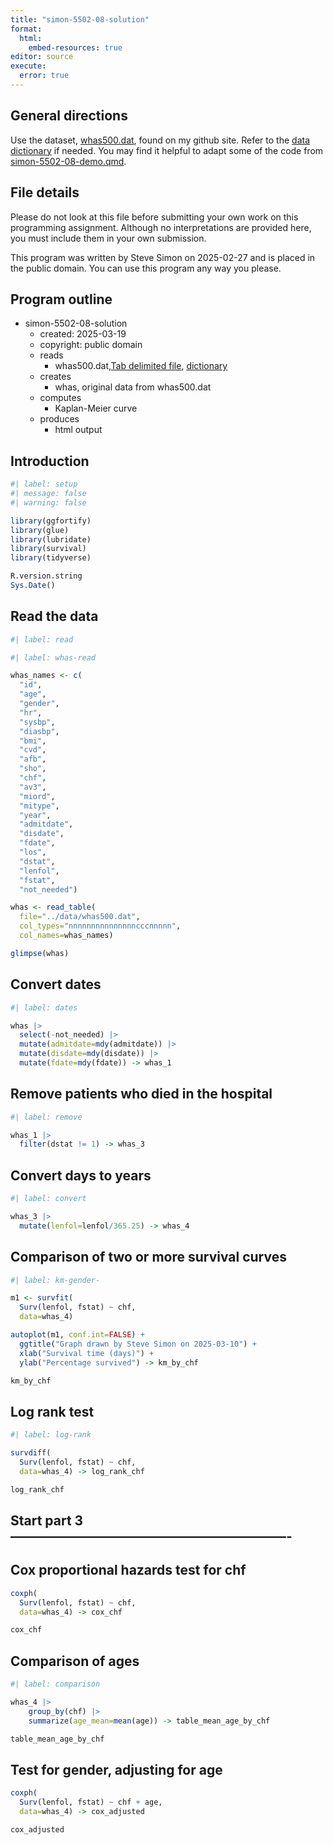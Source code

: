```yaml
---
title: "simon-5502-08-solution"
format: 
  html:
    embed-resources: true
editor: source
execute: 
  error: true
---
```


## General directions

Use the dataset, [whas500.dat][ref-whas], found on my github site. Refer to the [data dictionary][ref-whas-dd] if needed. You may find it helpful to adapt some of the code from [simon-5502-08-demo.qmd][ref-08-demo]. 


[ref-whas]: https://github.com/pmean/data/blob/main/files/whas500.dat
[ref-whas-dd]: https://github.com/pmean/data/blob/main/files/whas500.yaml
[ref-08-demo]: https://github.com/pmean/classes/blob/master/biostats-2/08/src/simon-5502-08-demo.qmd

## File details

Please do not look at this file before submitting your own work on this programming assignment. Although no interpretations are provided here, you must include them in your own submission.

This program was written by Steve Simon on 2025-02-27 and is placed in the public domain. You can use this program any way you please.

## Program outline

-   simon-5502-08-solution
    -   created: 2025-03-19
    -   copyright: public domain
    -   reads
        -   whas500.dat,[Tab delimited file][ref-whas], [dictionary][ref-whas-dd]
    -   creates
        -   whas, original data from whas500.dat
    -   computes
        -   Kaplan-Meier curve
    -   produces
        -   html output


[ref-whas]: https://github.com/pmean/data/blob/main/files/whas500.dat
[ref-whas-dd]: https://github.com/pmean/data/blob/main/files/whas500.yaml

## Introduction

```r
#| label: setup
#| message: false
#| warning: false

library(ggfortify)
library(glue)
library(lubridate)
library(survival)
library(tidyverse)

R.version.string
Sys.Date()
```

## Read the data

```r
#| label: read

#| label: whas-read

whas_names <- c(
  "id",
  "age", 
  "gender",
  "hr",
  "sysbp",
  "diasbp",
  "bmi",
  "cvd",
  "afb",
  "sho",
  "chf",
  "av3",
  "miord",
  "mitype",
  "year",
  "admitdate",
  "disdate",
  "fdate",
  "los",
  "dstat",
  "lenfol",
  "fstat",
  "not_needed")

whas <- read_table(
  file="../data/whas500.dat",
  col_types="nnnnnnnnnnnnnnncccnnnnn",
  col_names=whas_names)

glimpse(whas) 
```

## Convert dates

```r
#| label: dates

whas |>
  select(-not_needed) |>
  mutate(admitdate=mdy(admitdate)) |>
  mutate(disdate=mdy(disdate)) |>
  mutate(fdate=mdy(fdate)) -> whas_1
```

## Remove patients who died in the hospital

```r
#| label: remove

whas_1 |>
  filter(dstat != 1) -> whas_3
```

## Convert days to years

```r
#| label: convert

whas_3 |>
  mutate(lenfol=lenfol/365.25) -> whas_4
```


## Comparison of two or more survival curves

```r
#| label: km-gender-

m1 <- survfit(
  Surv(lenfol, fstat) ~ chf,
  data=whas_4)

autoplot(m1, conf.int=FALSE) +
  ggtitle("Graph drawn by Steve Simon on 2025-03-10") +
  xlab("Survival time (days)") +
  ylab("Percentage survived") -> km_by_chf

km_by_chf
```

## Log rank test

```r
#| label: log-rank

survdiff(
  Surv(lenfol, fstat) ~ chf,
  data=whas_4) -> log_rank_chf

log_rank_chf
```

## Start part 3 ----------------------------------------------------------------

## Cox proportional hazards test for chf

```r
coxph(
  Surv(lenfol, fstat) ~ chf,
  data=whas_4) -> cox_chf

cox_chf
```

## Comparison of ages

```r
#| label: comparison

whas_4 |>
	group_by(chf) |>
	summarize(age_mean=mean(age)) -> table_mean_age_by_chf

table_mean_age_by_chf
```

## Test for gender, adjusting for age

```r
coxph(
  Surv(lenfol, fstat) ~ chf + age,
  data=whas_4) -> cox_adjusted

cox_adjusted
```

